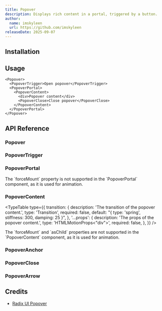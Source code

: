 ```yaml
---
title: Popover
description: Displays rich content in a portal, triggered by a button.
author:
  name: imskyleen
  url: https://github.com/imskyleen
releaseDate: 2025-09-07
---
```


<ComponentPreview name="demo-primitives-radix-popover" />

## Installation

<ComponentInstallation name="primitives-radix-popover" />

## Usage

```tsx
<Popover>
  <PopoverTrigger>Open popover</PopoverTrigger>
  <PopoverPortal>
    <PopoverContent>
      <div>Popover content</div>
      <PopoverClose>Close popover</PopoverClose>
    </PopoverContent>
  </PopoverPortal>
</Popover>
```

## API Reference

### Popover

<ExternalLink
  href="https://www.radix-ui.com/primitives/docs/components/popover#root"
  text="Radix UI API Reference - Popover.Root"
/>

### PopoverTrigger

<ExternalLink
  href="https://www.radix-ui.com/primitives/docs/components/popover#trigger"
  text="Radix UI API Reference - Popover.Trigger"
/>

### PopoverPortal

<ExternalLink
  href="https://www.radix-ui.com/primitives/docs/components/popover#portal"
  text="Radix UI API Reference - Popover.Portal"
/>

<Callout type="info">
  The `forceMount` property is not supported in the `PopoverPortal` component,
  as it is used for animation.
</Callout>

### PopoverContent

<ExternalLink
  href="https://www.radix-ui.com/primitives/docs/components/popover#content"
  text="Radix UI API Reference - Popover.Content"
/>

<TypeTable
  type={{
    transition: {
      description: 'The transition of the popover content.',
      type: 'Transition',
      required: false,
      default: "{ type: 'spring', stiffness: 300, damping: 25 }",
    },
    '...props': {
      description: 'The props of the popover content.',
      type: 'HTMLMotionProps<"div">',
      required: false,
    },
  }}
/>

<Callout type="info">
  The `forceMount` and `asChild` properties are not supported in the
  `PopoverContent` component, as it is used for animation.
</Callout>

### PopoverAnchor

<ExternalLink
  href="https://www.radix-ui.com/primitives/docs/components/popover#anchor"
  text="Radix UI API Reference - Popover.Anchor"
/>

### PopoverClose

<ExternalLink
  href="https://www.radix-ui.com/primitives/docs/components/popover#close"
  text="Radix UI API Reference - Popover.Close"
/>

### PopoverArrow

<ExternalLink
  href="https://www.radix-ui.com/primitives/docs/components/popover#arrow"
  text="Radix UI API Reference - Popover.Arrow"
/>

## Credits

- [Radix UI Popover](https://www.radix-ui.com/primitives/docs/components/popover)
